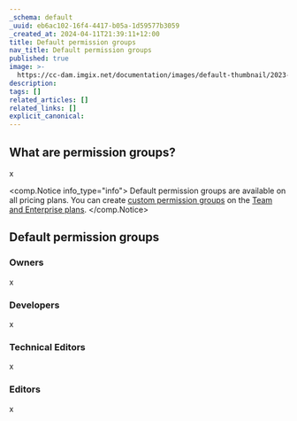 ```yaml
---
_schema: default
_uuid: eb6ac102-16f4-4417-b05a-1d59577b3059
_created_at: 2024-04-11T21:39:11+12:00
title: Default permission groups
nav_title: Default permission groups
published: true
image: >-
  https://cc-dam.imgix.net/documentation/images/default-thumbnail/2023-Q4/CloudCannon-Documentation-Thumbnail.png
description:
tags: []
related_articles: []
related_links: []
explicit_canonical:
---
```

## What are permission groups?

x

<comp.Notice info_type="info">
  Default permission groups are available on all pricing plans. You can create [custom permission groups](/documentation/articles/create-a-permission-group/) on the [Team and Enterprise plans](/pricing/).
</comp.Notice>

## Default permission groups

### Owners

x

### Developers

x

### Technical Editors

x

### Editors

x